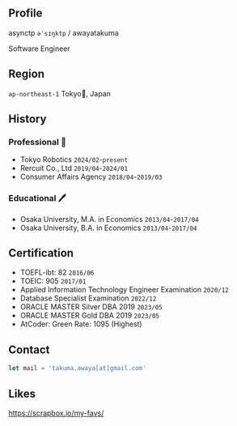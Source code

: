 ## Profile

asynctp `əˈsɪŋktp` / awayatakuma

Software Engineer

## Region

`ap-northeast-1` Tokyo🗼, Japan

## History

### Professional 💼

- Tokyo Robotics `2024/02`-`present`
- Rercuit Co., Ltd `2019/04`-`2024/01`
- Consumer Affairs Agency `2018/04`-`2019/03`

### Educational 🖊️

- Osaka University, M.A. in Economics `2013/04`-`2017/04`
- Osaka University, B.A. in Economics `2013/04`-`2017/04`

## Certification

- TOEFL-ibt: 82 `2016/06`
- TOEIC: 905 `2017/01`
- Applied Information Technology Engineer Examination `2020/12`
- Database Specialist Examination `2022/12`
- ORACLE MASTER Silver DBA 2019 `2023/05`
- ORACLE MASTER Gold DBA 2019 `2023/05`
- AtCoder: Green Rate: 1095 (Highest)

## Contact

```javascript
let mail = 'takuma.awaya[at]gmail.com'
```

## Likes

https://scrapbox.io/my-favs/

